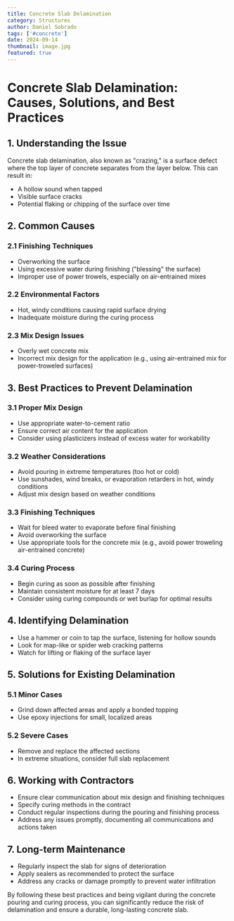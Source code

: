 ```yaml
---
title: Concrete Slab Delamination
category: Structures
author: Daniel Sobrado
tags: ['#concrete']
date: 2024-09-14
thumbnail: image.jpg
featured: true
---
```


# Concrete Slab Delamination: Causes, Solutions, and Best Practices

## 1. Understanding the Issue

Concrete slab delamination, also known as "crazing," is a surface defect where the top layer of concrete separates from the layer below. This can result in:
- A hollow sound when tapped
- Visible surface cracks
- Potential flaking or chipping of the surface over time

## 2. Common Causes

### 2.1 Finishing Techniques
- Overworking the surface
- Using excessive water during finishing ("blessing" the surface)
- Improper use of power trowels, especially on air-entrained mixes

### 2.2 Environmental Factors
- Hot, windy conditions causing rapid surface drying
- Inadequate moisture during the curing process

### 2.3 Mix Design Issues
- Overly wet concrete mix
- Incorrect mix design for the application (e.g., using air-entrained mix for power-troweled surfaces)

## 3. Best Practices to Prevent Delamination

### 3.1 Proper Mix Design
- Use appropriate water-to-cement ratio
- Ensure correct air content for the application
- Consider using plasticizers instead of excess water for workability

### 3.2 Weather Considerations
- Avoid pouring in extreme temperatures (too hot or cold)
- Use sunshades, wind breaks, or evaporation retarders in hot, windy conditions
- Adjust mix design based on weather conditions

### 3.3 Finishing Techniques
- Wait for bleed water to evaporate before final finishing
- Avoid overworking the surface
- Use appropriate tools for the concrete mix (e.g., avoid power troweling air-entrained concrete)

### 3.4 Curing Process
- Begin curing as soon as possible after finishing
- Maintain consistent moisture for at least 7 days
- Consider using curing compounds or wet burlap for optimal results

## 4. Identifying Delamination

- Use a hammer or coin to tap the surface, listening for hollow sounds
- Look for map-like or spider web cracking patterns
- Watch for lifting or flaking of the surface layer

## 5. Solutions for Existing Delamination

### 5.1 Minor Cases
- Grind down affected areas and apply a bonded topping
- Use epoxy injections for small, localized areas

### 5.2 Severe Cases
- Remove and replace the affected sections
- In extreme situations, consider full slab replacement

## 6. Working with Contractors

- Ensure clear communication about mix design and finishing techniques
- Specify curing methods in the contract
- Conduct regular inspections during the pouring and finishing process
- Address any issues promptly, documenting all communications and actions taken

## 7. Long-term Maintenance

- Regularly inspect the slab for signs of deterioration
- Apply sealers as recommended to protect the surface
- Address any cracks or damage promptly to prevent water infiltration

By following these best practices and being vigilant during the concrete pouring and curing process, you can significantly reduce the risk of delamination and ensure a durable, long-lasting concrete slab.